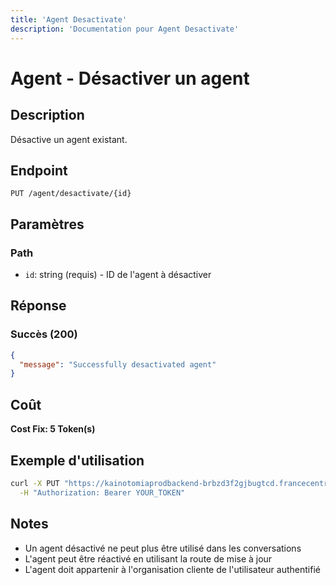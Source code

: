 ```yaml
---
title: 'Agent Desactivate'
description: 'Documentation pour Agent Desactivate'
---
```


# Agent - Désactiver un agent

## Description
Désactive un agent existant.

## Endpoint
```
PUT /agent/desactivate/{id}
```

## Paramètres

### Path
- `id`: string (requis) - ID de l'agent à désactiver

## Réponse

### Succès (200)
```json
{
  "message": "Successfully desactivated agent"
}
```

## Coût
**Cost Fix: 5 Token(s)**

## Exemple d'utilisation

```bash
curl -X PUT "https://kainotomiaprodbackend-brbzd3f2gjbugtcd.francecentral-01.azurewebsites.net/agent/desactivate/agent-id-123" \
  -H "Authorization: Bearer YOUR_TOKEN"
```

## Notes
- Un agent désactivé ne peut plus être utilisé dans les conversations
- L'agent peut être réactivé en utilisant la route de mise à jour
- L'agent doit appartenir à l'organisation cliente de l'utilisateur authentifié 
